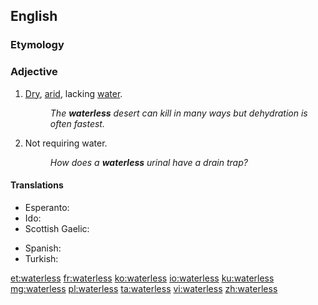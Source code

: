 ==English==

===Etymology===
{{suffix|water|less|lang=en}}

===Adjective===
{{en-adj|-}}

# [[dry|Dry]], [[arid]], lacking [[water]].
#: ''The '''waterless''' desert can kill in many ways but dehydration is often fastest.''
# Not requiring water.
#: ''How does a '''waterless''' urinal have a drain trap?''

====Translations====
{{trans-top|lacking water}}
* Esperanto: {{t|eo|senakva}}
* Ido: {{t+|io|senaqua}}
* Scottish Gaelic: {{t|gd|gun}} {{t+|gd|uisge}} {{gloss|without water}}
{{trans-mid}}
* Spanish: {{t+|es|sin}} {{t+|es|agua}} {{gloss|without water}}
* Turkish: {{t+|tr|susuz}}
{{trans-bottom}}

[[et:waterless]]
[[fr:waterless]]
[[ko:waterless]]
[[io:waterless]]
[[ku:waterless]]
[[mg:waterless]]
[[pl:waterless]]
[[ta:waterless]]
[[vi:waterless]]
[[zh:waterless]]